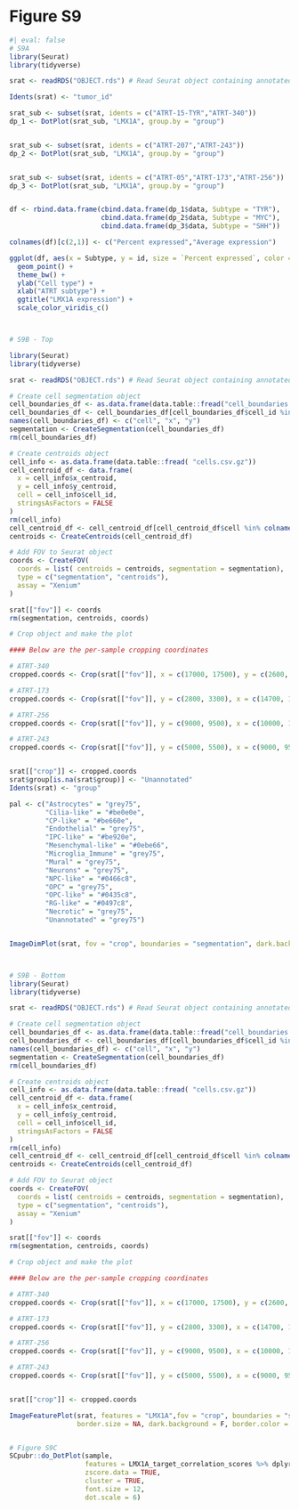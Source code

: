# Figure S9 {.unnumbered}

```r
#| eval: false
# S9A
library(Seurat)
library(tidyverse)

srat <- readRDS("OBJECT.rds") # Read Seurat object containing annotated cells (post-normalization)

Idents(srat) <- "tumor_id"

srat_sub <- subset(srat, idents = c("ATRT-15-TYR","ATRT-340"))
dp_1 <- DotPlot(srat_sub, "LMX1A", group.by = "group")


srat_sub <- subset(srat, idents = c("ATRT-207","ATRT-243"))
dp_2 <- DotPlot(srat_sub, "LMX1A", group.by = "group")


srat_sub <- subset(srat, idents = c("ATRT-05","ATRT-173","ATRT-256"))
dp_3 <- DotPlot(srat_sub, "LMX1A", group.by = "group")


df <- rbind.data.frame(cbind.data.frame(dp_1$data, Subtype = "TYR"),
                       cbind.data.frame(dp_2$data, Subtype = "MYC"),
                       cbind.data.frame(dp_3$data, Subtype = "SHH"))

colnames(df)[c(2,1)] <- c("Percent expressed","Average expression")

ggplot(df, aes(x = Subtype, y = id, size = `Percent expressed`, color = `Average expression`)) +
  geom_point() +
  theme_bw() +
  ylab("Cell type") +
  xlab("ATRT subtype") +
  ggtitle("LMX1A expression") +
  scale_color_viridis_c()



# S9B - Top 

library(Seurat)
library(tidyverse)

srat <- readRDS("OBJECT.rds") # Read Seurat object containing annotated cells (post-normalization)

# Create cell segmentation object
cell_boundaries_df <- as.data.frame(data.table::fread("cell_boundaries.csv.gz")) # Xenium on-board analysis output
cell_boundaries_df <- cell_boundaries_df[cell_boundaries_df$cell_id %in% colnames(srat),1:3]
names(cell_boundaries_df) <- c("cell", "x", "y")
segmentation <- CreateSegmentation(cell_boundaries_df)
rm(cell_boundaries_df)

# Create centroids object
cell_info <- as.data.frame(data.table::fread( "cells.csv.gz"))
cell_centroid_df <- data.frame(
  x = cell_info$x_centroid,
  y = cell_info$y_centroid,
  cell = cell_info$cell_id,
  stringsAsFactors = FALSE
)
rm(cell_info)
cell_centroid_df <- cell_centroid_df[cell_centroid_df$cell %in% colnames(srat),]
centroids <- CreateCentroids(cell_centroid_df)

# Add FOV to Seurat object
coords <- CreateFOV(
  coords = list( centroids = centroids, segmentation = segmentation),
  type = c("segmentation", "centroids"),
  assay = "Xenium"
)

srat[["fov"]] <- coords
rm(segmentation, centroids, coords)

# Crop object and make the plot

#### Below are the per-sample cropping coordinates

# ATRT-340
cropped.coords <- Crop(srat[["fov"]], x = c(17000, 17500), y = c(2600, 3100), coords = "plot")

# ATRT-173
cropped.coords <- Crop(srat[["fov"]], y = c(2800, 3300), x = c(14700, 15200), coords = "plot")

# ATRT-256
cropped.coords <- Crop(srat[["fov"]], y = c(9000, 9500), x = c(10000, 10500), coords = "plot")

# ATRT-243
cropped.coords <- Crop(srat[["fov"]], y = c(5000, 5500), x = c(9000, 9500), coords = "plot")


srat[["crop"]] <- cropped.coords
srat$group[is.na(srat$group)] <- "Unannotated"
Idents(srat) <- "group"

pal <- c("Astrocytes" = "grey75",
         "Cilia-like" = "#be0e0e",
         "CP-like" = "#be660e",
         "Endothelial" = "grey75",
         "IPC-like" = "#be920e",
         "Mesenchymal-like" = "#0ebe66",
         "Microglia_Immune" = "grey75",
         "Mural" = "grey75",
         "Neurons" = "grey75",
         "NPC-like" = "#0466c8",
         "OPC" = "grey75",
         "OPC-like" = "#0435c8",
         "RG-like" = "#0497c8",
         "Necrotic" = "grey75",
         "Unannotated" = "grey75")


ImageDimPlot(srat, fov = "crop", boundaries = "segmentation", dark.background = F, flip_xy = T, group.by = "group", cols = cpal, axes = T, border.size = 0.025) + NoLegend()



# S9B - Bottom
library(Seurat)
library(tidyverse)

srat <- readRDS("OBJECT.rds") # Read Seurat object containing annotated cells (post-normalization)

# Create cell segmentation object
cell_boundaries_df <- as.data.frame(data.table::fread("cell_boundaries.csv.gz")) # Xenium on-board analysis output
cell_boundaries_df <- cell_boundaries_df[cell_boundaries_df$cell_id %in% colnames(srat),1:3]
names(cell_boundaries_df) <- c("cell", "x", "y")
segmentation <- CreateSegmentation(cell_boundaries_df)
rm(cell_boundaries_df)

# Create centroids object
cell_info <- as.data.frame(data.table::fread( "cells.csv.gz"))
cell_centroid_df <- data.frame(
  x = cell_info$x_centroid,
  y = cell_info$y_centroid,
  cell = cell_info$cell_id,
  stringsAsFactors = FALSE
)
rm(cell_info)
cell_centroid_df <- cell_centroid_df[cell_centroid_df$cell %in% colnames(srat),]
centroids <- CreateCentroids(cell_centroid_df)

# Add FOV to Seurat object
coords <- CreateFOV(
  coords = list( centroids = centroids, segmentation = segmentation),
  type = c("segmentation", "centroids"),
  assay = "Xenium"
)

srat[["fov"]] <- coords
rm(segmentation, centroids, coords)

# Crop object and make the plot

#### Below are the per-sample cropping coordinates

# ATRT-340
cropped.coords <- Crop(srat[["fov"]], x = c(17000, 17500), y = c(2600, 3100), coords = "plot")

# ATRT-173
cropped.coords <- Crop(srat[["fov"]], y = c(2800, 3300), x = c(14700, 15200), coords = "plot")

# ATRT-256
cropped.coords <- Crop(srat[["fov"]], y = c(9000, 9500), x = c(10000, 10500), coords = "plot")

# ATRT-243
cropped.coords <- Crop(srat[["fov"]], y = c(5000, 5500), x = c(9000, 9500), coords = "plot")


srat[["crop"]] <- cropped.coords

ImageFeaturePlot(srat, features = "LMX1A",fov = "crop", boundaries = "segmentation", 
                 border.size = NA, dark.background = F, border.color = NA) + NoLegend() + ggtitle("") + scale_fill_viridis_c(option = "D")


# Figure S9C
SCpubr::do_DotPlot(sample, 
                   features = LMX1A_target_correlation_scores %>% dplyr::filter(.data$correlation >= 0.9) %>% dplyr::pull(.data$gene), 
                   zscore.data = TRUE, 
                   cluster = TRUE, 
                   font.size = 12, 
                   dot.scale = 6)
```

 